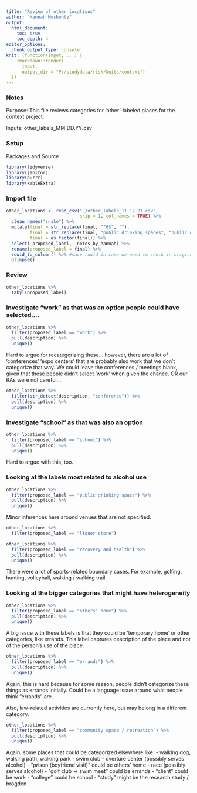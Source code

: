 ```yaml
---
title: "Review of other locations"
author: "Hannah Moshontz"
output: 
  html_document:
    toc: true 
    toc_depth: 4
editor_options: 
  chunk_output_type: console
knit: (function(input, ...) {
    rmarkdown::render(
      input,
      output_dir = "P:/studydata/risk/knits/context")
  })
---
```



### Notes

Purpose: This file reviews categories for 'other'-labeled places for the context project. 

Inputs:  other_labels_MM.DD.YY.csv


### Setup

Packages and Source
```r
library(tidyverse)
library(janitor)
library(purrr)
library(kableExtra)
```

### Import file

```r
other_locations <- read_csv("./other_labels_11.12.21.csv",
                            skip = 1, col_names = TRUE) %>% 
  clean_names("snake") %>% 
  mutate(final = str_replace(final, "^0$", ""),
         final = str_replace(final, "public drinking spaces", "public drinking space"),
         final = as.factor(final)) %>% 
  select(-proposed_label, -notes_by_hannah) %>% 
  rename(proposed_label = final) %>% 
  rowid_to_column() %>% #save rowid in case we need to check in original dataset
  glimpse()
```

### Review 

```r
other_locations %>% 
  tabyl(proposed_label)
```

### Investigate "work" as that was an option people could have selected....

```r
other_locations %>% 
  filter(proposed_label == "work") %>% 
  pull(description) %>% 
  unique()
```

Hard to argue for recategorizing these... however, there are a lot of 'conferences' 'expo centers' that are probably also work that we don't categorize that way. We could leave the conferences / meetings blank, given that these people didn't select 'work' when given the chance. OR our RAs were not careful...

```r
other_locations %>% 
  filter(str_detect(description, "conference")) %>% 
  pull(description) %>% 
  unique()
```

### Investigate "school" as that was also an option

```r
other_locations %>% 
  filter(proposed_label == "school") %>% 
  pull(description) %>% 
  unique()
```

Hard to argue with this, too.


### Looking at the labels most related to alcohol use

```r
other_locations %>% 
  filter(proposed_label == "public drinking space") %>% 
  pull(description) %>% 
  unique()
```

Minor inferences here around venues that are not specified.

```r
other_locations %>% 
  filter(proposed_label == "liquor store") 
```


```r
other_locations %>% 
  filter(proposed_label == "recovery and health") %>% 
  pull(description) %>% 
  unique()
```

There were a lot of sports-related boundary cases. For example, golfing, hunting, volleyball, walking / walking trail.

### Looking at the bigger categories that might have heterogeneity


```r
other_locations %>% 
  filter(proposed_label == "others' home") %>% 
  pull(description) %>% 
  unique()
```

A big issue with these labels is that they could be 'temporary home' or other categories, like errands. This label captures description of the place and not of the person's use of the place.

```r
other_locations %>% 
  filter(proposed_label == "errands") %>% 
  pull(description) %>% 
  unique()
```

Again, this is hard because for some reason, people didn't categorize these things as errands initially. Could be a language issue around what people think "errands" are.

Also, law-related activities are currently here, but may belong in a different category.

```r
other_locations %>% 
  filter(proposed_label == "community space / recreation") %>% 
  pull(description) %>% 
  unique()
```

Again, some places that could be categorized elsewhere like:
- walking dog, walking path, walking park
- swim club
- overture center (possibly serves alcohol)
- "prison (boyfriend visit)" could be others' home
- race (possibly serves alcohol)
- "golf club -> swim meet" could be errands
- "client" could be work
- "college" could be school
- "study" might be the research study / brogden


